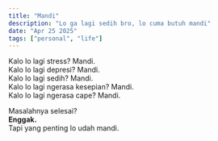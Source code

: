 ```yaml
---
title: "Mandi"
description: "Lo ga lagi sedih bro, lo cuma butuh mandi"
date: "Apr 25 2025"
tags: ["personal", "life"]
---
```


Kalo lo lagi stress? Mandi.\
Kalo lo lagi depresi? Mandi.\
Kalo lo lagi sedih? Mandi.\
Kalo lo lagi ngerasa kesepian? Mandi.\
Kalo lo lagi ngerasa cape? Mandi.

Masalahnya selesai? \
**Enggak.** \
Tapi yang penting lo udah mandi.
